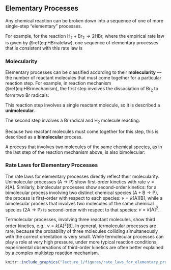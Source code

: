 ## Elementary Processes

Any chemical reaction can be broken down into a sequence of one of more single-step &ldquo;elementary&rdquo; processes.

For example, for the reaction $\mathrm{H}_2 + \mathrm{Br}_2 \longrightarrow 2\mathrm{HBr}$, where the empirical rate law is given by \@ref(eq:HBrratelaw), one sequence of elementary processes that is consistent with this rate law is

\begin{eqnarray}
\mathrm{Br}_2 & \longrightarrow & \mathrm{Br}^\bullet + \mathrm{Br}^\bullet \\
\mathrm{Br}^\bullet + \mathrm{H}_2 & \longrightarrow & \mathrm{H}^\bullet + \mathrm{HBr} \\
\mathrm{H}^\bullet + \mathrm{Br}_2 & \longrightarrow & \mathrm{Br}^\bullet + \mathrm{HBr} \\
\mathrm{Br}^\bullet + \mathrm{Br}^\bullet & \longrightarrow & \mathrm{Br}_2
(\#eq:HBrmechanism)
\end{eqnarray}

### Molecularity

Elementary processes can be classified according to their **molecularity** &mdash; the number of reactant molecules that must come together for a particular reaction step. For example, in reaction mechanism \@ref(eq:HBrmechanism), the first step involves the dissociation of Br~2~ to form two Br radicals:

\begin{equation}
\mathrm{Br}_2 \longrightarrow \mathrm{Br}^\bullet + \mathrm{Br}^\bullet
\end{equation}

This reaction step involves a single reactant molecule, so it is described a **unimolecular**.

The second step involves a Br radical and H~2~ molecule reacting:

\begin{equation}
\mathrm{Br}^\bullet + \mathrm{H}_2 \longrightarrow \mathrm{H}^\bullet + \mathrm{HBr}
\end{equation}

Because two reactant molecules must come together for this step, this is described as a **bimolecular** process.

A process that involves two molecules of the same chemical species, as in the last step of the reaction mechanism above, is also bimolecular:

\begin{equation}
\mathrm{Br}^\bullet + \mathrm{Br}^\bullet \longrightarrow \mathrm{Br}_2
\end{equation}

### Rate Laws for Elementary Processes

The rate laws for elementary processes directly reflect their molecularity. Unimolecular processes ($\mathrm{A} \longrightarrow \mathrm{P}$) show first-order kinetics with rate $\nu = k[\mathrm{A}]$. Similarly, bimolecular processes show second-order kinetics: for a bimolecular process involving two distinct chemical species ($\mathrm{A} + \mathrm{B} \longrightarrow \mathrm{P}$), the process is first-order with respect to each species: $\nu = k[\mathrm{A}][\mathrm{B}]$, while a bimolecular process that involves two molecules of the same chemical species ($2\mathrm{A} \longrightarrow \mathrm{P}$) is second-order with respect to that species: $\nu = k[\mathrm{A}]^2$.

Termolecular processes, involving three reactant molecules, show third order kinetics, e.g., $\nu = k[\mathrm{A}]^2[\mathrm{B}]$. In general, termolecular processes are rare, because the probability of three molecules colliding simultaneously with the correct orientation is very small. While termolecular processes can play a role at very high pressure, under more typical reaction conditions, experimental observations of third-order kinetics are often better explained by a complex multistep reaction mechanism.

```r
knitr::include_graphics("lecture_1/figures/rate_laws_for_elementary_processes.png")
```

